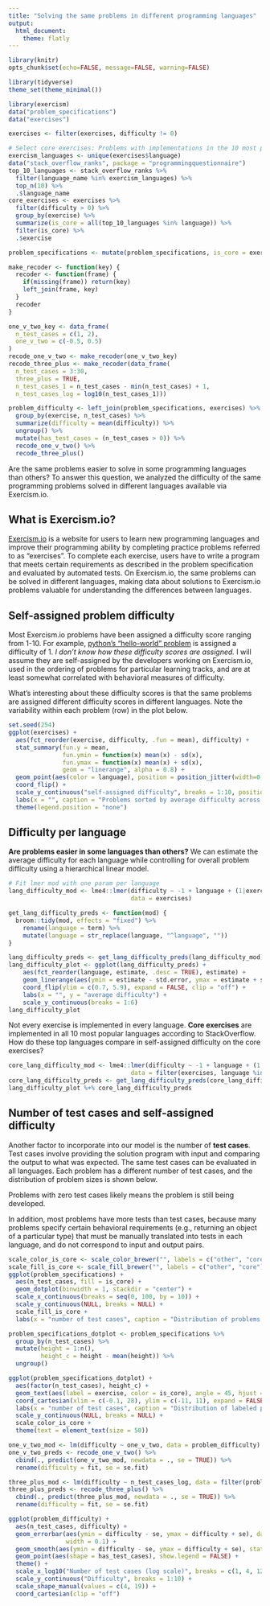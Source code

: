 ```yaml
---
title: "Solving the same problems in different programming languages"
output:
  html_document:
    theme: flatly
---
```

```r
library(knitr)
opts_chunk$set(echo=FALSE, message=FALSE, warning=FALSE)
```
```r
library(tidyverse)
theme_set(theme_minimal())

library(exercism)
data("problem_specifications")
data("exercises")

exercises <- filter(exercises, difficulty != 0)

# Select core exercises: Problems with implementations in the 10 most popular languages according to StackOverflow.
exercism_languages <- unique(exercises$language)
data("stack_overflow_ranks", package = "programmingquestionnaire")
top_10_languages <- stack_overflow_ranks %>%
  filter(language_name %in% exercism_languages) %>%
  top_n(10) %>%
  .$language_name
core_exercises <- exercises %>%
  filter(difficulty > 0) %>%
  group_by(exercise) %>%
  summarize(is_core = all(top_10_languages %in% language)) %>%
  filter(is_core) %>%
  .$exercise

problem_specifications <- mutate(problem_specifications, is_core = exercise %in% core_exercises)

make_recoder <- function(key) {
  recoder <- function(frame) {
    if(missing(frame)) return(key)
    left_join(frame, key)
  }
  recoder
}

one_v_two_key <- data_frame(
  n_test_cases = c(1, 2),
  one_v_two = c(-0.5, 0.5)
)
recode_one_v_two <- make_recoder(one_v_two_key)
recode_three_plus <- make_recoder(data_frame(
  n_test_cases = 3:30,
  three_plus = TRUE,
  n_test_cases_1 = n_test_cases - min(n_test_cases) + 1,
  n_test_cases_log = log10(n_test_cases_1)))

problem_difficulty <- left_join(problem_specifications, exercises) %>%
  group_by(exercise, n_test_cases) %>%
  summarize(difficulty = mean(difficulty)) %>%
  ungroup() %>%
  mutate(has_test_cases = (n_test_cases > 0)) %>%
  recode_one_v_two() %>%
  recode_three_plus()

```

Are the same problems easier to solve in some programming languages than others?
To answer this question, we analyzed the difficulty of the same programming problems
solved in different languages available via Exercism.io.

## What is Exercism.io?

[Exercism.io](https://exercism.io) is a website for users to learn new
programming languages and improve their programming ability by completing
practice problems referred to as "exercises". To complete each exercise, users
have to write a program that meets certain requirements as described in the
problem specification and evaluated by automated tests. On Exercism.io, the same
problems can be solved in different languages, making data about solutions to
Exercism.io problems valuable for understanding the differences between
languages.

## Self-assigned problem difficulty

Most Exercism.io problems have been assigned a difficulty score ranging from
1-10. For example, [python's "hello-world"
problem](https://github.com/exercism/python/blob/master/config.json#L15) is
assigned a difficulty of 1. _I don't know how these difficulty scores are
assigned._ I will assume they are self-assigned by the developers working on
Exercism.io, used in the ordering of problems for particular learning tracks,
and are at least somewhat correlated with behavioral measures of difficulty.

What's interesting about these difficulty scores is that the same problems are
assigned different difficulty scores in different languages. Note the
variability within each problem (row) in the plot below.

```r
set.seed(254)
ggplot(exercises) +
  aes(fct_reorder(exercise, difficulty, .fun = mean), difficulty) +
  stat_summary(fun.y = mean,
               fun.ymin = function(x) mean(x) - sd(x), 
               fun.ymax = function(x) mean(x) + sd(x), 
               geom = "linerange", alpha = 0.8) +
  geom_point(aes(color = language), position = position_jitter(width=0, height=0.2), shape = 1, alpha = 0.6) +
  coord_flip() +
  scale_y_continuous("self-assigned difficulty", breaks = 1:10, position = "right") +
  labs(x = "", caption = "Problems sorted by average difficulty across languages. Lineranges show mean difficulties ±1 standard deviation.") +
  theme(legend.position = "none")
```

## Difficulty per language

**Are problems easier in some languages than others?** We can estimate the
average difficulty for each language while controlling for overall problem
difficulty using a hierarchical linear model.

```r
# Fit lmer mod with one param per language
lang_difficulty_mod <- lme4::lmer(difficulty ~ -1 + language + (1|exercise),
                                  data = exercises)

get_lang_difficulty_preds <- function(mod) {
  broom::tidy(mod, effects = "fixed") %>%
    rename(language = term) %>%
    mutate(language = str_replace(language, "^language", ""))
}

lang_difficulty_preds <- get_lang_difficulty_preds(lang_difficulty_mod)
lang_difficulty_plot <- ggplot(lang_difficulty_preds) +
    aes(fct_reorder(language, estimate, .desc = TRUE), estimate) +
    geom_linerange(aes(ymin = estimate - std.error, ymax = estimate + std.error)) +
    coord_flip(ylim = c(0.7, 5.9), expand = FALSE, clip = "off") +
    labs(x = "", y = "average difficulty") +
    scale_y_continuous(breaks = 1:6)
lang_difficulty_plot
```

Not every exercise is implemented in every language. **Core exercises** are
implemented in all 10 most popular languages according to StackOverflow. How do
these top languages compare in self-assigned difficulty on the
core exercises?

```r
core_lang_difficulty_mod <- lme4::lmer(difficulty ~ -1 + language + (1|exercise),
                                  data = filter(exercises, language %in% top_10_languages, exercise %in% core_exercises))
core_lang_difficulty_preds <- get_lang_difficulty_preds(core_lang_difficulty_mod)
lang_difficulty_plot %+% core_lang_difficulty_preds
```

## Number of test cases and self-assigned difficulty

Another factor to incorporate into our model is the number of **test cases**.
Test cases involve providing the solution program with input and comparing the
output to what was expected. The same test cases can be evaluated in all
languages. Each problem has a different number of test cases, and the
distribution of problem sizes is shown below.

Problems with zero test cases likely means the problem is still being developed.

In addition, most problems have more tests than test cases, because many
problems specify certain behavioral requirements (e.g., returning an object of a
particular type) that must be manually translated into tests in each language,
and do not correspond to input and output pairs.

```r
scale_color_is_core <- scale_color_brewer("", labels = c("other", "core"), palette = "Set2")
scale_fill_is_core <- scale_fill_brewer("", labels = c("other", "core"), palette = "Set2")
ggplot(problem_specifications) +
  aes(n_test_cases, fill = is_core) +
  geom_dotplot(binwidth = 1, stackdir = "center") +
  scale_x_continuous(breaks = seq(0, 100, by = 10)) +
  scale_y_continuous(NULL, breaks = NULL) +
  scale_fill_is_core +
  labs(x = "number of test cases", caption = "Distribution of problems sorted by number of test cases.\nSource: github.com/exercism/problem-specifications")
```

```r
problem_specifications_dotplot <- problem_specifications %>%
  group_by(n_test_cases) %>%
  mutate(height = 1:n(),
         height_c = height - mean(height)) %>%
  ungroup()

ggplot(problem_specifications_dotplot) +
  aes(factor(n_test_cases), height_c) +
  geom_text(aes(label = exercise, color = is_core), angle = 45, hjust = 0.5, check_overlap = TRUE, size = 10) +
  coord_cartesian(xlim = c(-0.1, 28), ylim = c(-11, 11), expand = FALSE) +
  labs(x = "number of test cases", caption = "Distribution of labeled problems for reference. Note the ordinal x-axis.\nSource: github.com/exercism/problem-specifications") +
  scale_y_continuous(NULL, breaks = NULL) +
  scale_color_is_core +
  theme(text = element_text(size = 50))
```

```r
one_v_two_mod <- lm(difficulty ~ one_v_two, data = problem_difficulty)
one_v_two_preds <- recode_one_v_two() %>%
  cbind(., predict(one_v_two_mod, newdata = ., se = TRUE)) %>%
  rename(difficulty = fit, se = se.fit)

three_plus_mod <- lm(difficulty ~ n_test_cases_log, data = filter(problem_difficulty, three_plus))
three_plus_preds <- recode_three_plus() %>%
  cbind(., predict(three_plus_mod, newdata = ., se = TRUE)) %>%
  rename(difficulty = fit, se = se.fit)

ggplot(problem_difficulty) +
  aes(n_test_cases, difficulty) +
  geom_errorbar(aes(ymin = difficulty - se, ymax = difficulty + se), data = one_v_two_preds,
                width = 0.1) +
  geom_smooth(aes(ymin = difficulty - se, ymax = difficulty + se), stat = "identity", data = three_plus_preds, color = NA) +
  geom_point(aes(shape = has_test_cases), show.legend = FALSE) +
  theme() +
  scale_x_log10("Number of test cases (log scale)", breaks = c(1, 4, 12, 24, 48, 100)) +
  scale_y_continuous("Difficulty", breaks = 1:10) +
  scale_shape_manual(values = c(4, 19)) +
  coord_cartesian(clip = "off")
```
